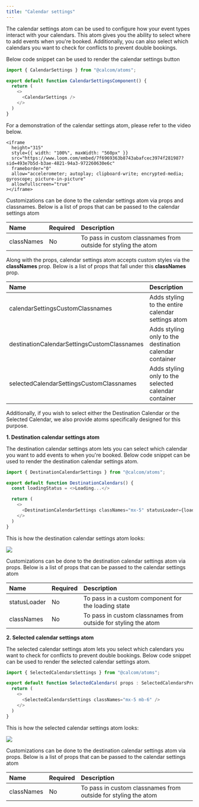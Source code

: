 ```yaml
---
title: "Calendar settings"
---
```


The calendar settings atom can be used to configure how your event types interact with your calendars. This atom gives you the ability to select where to add events when you're booked. Additionally, you can also select which calendars you want to check for conflicts to prevent double bookings.

Below code snippet can be used to render the calendar settings button

```js
import { CalendarSettings } from "@calcom/atoms";

export default function CalendarSettingsComponent() {
  return (
    <>
      <CalendarSettings />
    </>
  )
}
```
For a demonstration of the calendar settings atom, please refer to the video below.

<p></p>

    <iframe
      height="315"
      style={{ width: "100%", maxWidth: "560px" }}
      src="https://www.loom.com/embed/7f6969363b8743abafcec3974f281987?sid=493e7b5d-b3ae-4821-94a3-972260630e6c"
      frameborder="0"
      allow="accelerometer; autoplay; clipboard-write; encrypted-media; gyroscope; picture-in-picture"
      allowfullscreen="true"
    ></iframe>

<p></p>

Customizations can be done to the calendar settings atom via props and classnames. Below is a list of props that can be passed to the calendar settings atom
<p></p>

| Name       | Required | Description                                                                                               |
|:------------|:----------|:-----------------------------------------------------------------------------------------------------------|
| classNames | No       | To pass in custom classnames from outside for styling the atom    

Along with the props, calendar settings atom accepts custom styles via the **classNames** prop. Below is a list of props that fall under this **classNames** prop.
<p></p>

| Name                                    | Description                                                  |
|:-----------------------------------------|:--------------------------------------------------------------|
| calendarSettingsCustomClassnames        | Adds styling to the entire calendar settings atom            |
| destinationCalendarSettingsCustomClassnames | Adds styling only to the destination calendar container   |
| selectedCalendarSettingsCustomClassnames | Adds styling only to the selected calendar container       |

<p></p>
Additionally, if you wish to select either the Destination Calendar or the Selected Calendar, we also provide atoms specifically designed for this purpose.

**1. Destination calendar settings atom**

The destination calendar settings atom lets you can select which calendar you want to add events to when you're booked. Below code snippet can be used to render the destination calendar settings atom.

```js
import { DestinationCalendarSettings } from "@calcom/atoms";

export default function DestinationCalendars() {
  const loadingStatus = <>Loading...</>

  return (
    <>
      <DestinationCalendarSettings classNames="mx-5" statusLoader={loadingStatus} />
    </>
  )
}
```
This is how the destination calendar settings atom looks:

<img src="/images/DestinationCalendar.png" />

Customizations can be done to the destination calendar settings atom via props. Below is a list of props that can be passed to the calendar settings atom
<p></p>

| Name         | Required | Description                                                                                               |
|:--------------|:----------|:-----------------------------------------------------------------------------------------------------------|
| statusLoader | No       | To pass in a custom component for the loading state                                                       |
| classNames   | No       | To pass in custom classnames from outside for styling the atom                                            |

**2. Selected calendar settings atom**

The selected calendar settings atom lets you select which calendars you want to check for conflicts to prevent double bookings. Below code snippet can be used to render the selected calendar settings atom.

```js
import { SelectedCalendarsSettings } from "@calcom/atoms";

export default function SelectedCalendars( props : SelectedCalendarsProps ) {
  return (
    <>
      <SelectedCalendarsSettings classNames="mx-5 mb-6" />
    </>
  )
}
```
This is how the selected calendar settings atom looks:

<img src="/images/SelectedCalendar.png" />

Customizations can be done to the destination calendar settings atom via props. Below is a list of props that can be passed to the calendar settings atom
<p></p>

| Name       | Required | Description                                                                                               |
|:------------|:----------|:-----------------------------------------------------------------------------------------------------------|
| classNames | No       | To pass in custom classnames from outside for styling the atom                                            |
